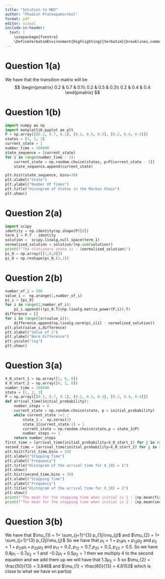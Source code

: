 ---
title: "Solution to HW3"
author: "Phudish Prateepamornkul"
format: pdf
editor: visual
include-in-header: 
  text: |
    \usepackage{fvextra}
    \DefineVerbatimEnvironment{Highlighting}{Verbatim}{breaklines,commandchars=\\\{\}}
---
# Question 1(a)
We have that the transition matrix will be 
$$
\begin{pmatrix}
0.2 & 0.7 & 0.1\\
0.2 & 0.5 & 0.3\\
0.2 & 0.4 & 0.4
\end{pmatrix}
$$

# Question 1(b)
```{python}
import numpy as np
import matplotlib.pyplot as plt
P = np.array([[0.2, 0.7, 0.1], [0.2, 0.5, 0.3], [0.2, 0.4, 0.4]])
states = [1, 2, 3]
current_state = 1
number_time = 100000
state_sequence = [current_state]
for i in range(number_time - 1): 
    current_state = np.random.choice(states, p=P[current_state - 1])
    state_sequence.append(current_state)

plt.hist(state_sequence, bins=30)
plt.xlabel("State")
plt.ylabel("Number Of Times")
plt.title("Histogram of States in the Markov Chain")
plt.show()
```

# Question 2(a)
```{python}
import scipy
identity = np.identity(np.shape(P)[0])
term_1 = P.T - identity
solution =  scipy.linalg.null_space(term_1)
normalized_solution = solution/(np.sum(solution))
print(f"The stationary state is : {normalized_solution}")
pi_0 = np.array([[1,0,0]])
pi_0 = np.reshape(pi_0,(3,1))
```


# Question 2(b)
```{python}
number_of_i = 500
value_i =  np.arange(1,number_of_i)
pi_i = [pi_0]
for i in range(2,number_of_i):
    pi_i.append(((pi_0.T)@np.linalg.matrix_power(P,i)).T)
difference = []
for i in range(len(value_i)):
    difference.append(np.linalg.norm(pi_i[i] - normalized_solution))
plt.plot(value_i,difference)
plt.xlabel("Value of i")
plt.ylabel("Norm Difference")
plt.yscale("log")
plt.show()
```

# Question 3(a)
```{python}
X_0_start_1 = np.array([1, 0, 0])
X_0_start_2 = np.array([0, 1, 0])
number_time = 100000
state = [1, 2, 3]
P = np.array([[0.2, 0.7, 0.1], [0.2, 0.5, 0.3], [0.2, 0.4, 0.4]])
def arrival_time(initial_probability):
    number_steps = 0
    current_state = np.random.choice(state, p = initial_probability)
    while current_state !=3 :
        state_1 =  np.zeros(3)
        state_1[current_state-1] = 1
        current_state = np.random.choice(state,p = state_1@P)
        number_steps += 1
    return number_steps
first_time = [arrival_time(initial_probability=X_0_start_1) for j in range(number_time)]
second_time = [arrival_time(initial_probability=X_0_start_2) for j in range(number_time)] 
plt.hist(first_time,bins = 30)
plt.xlabel("Stopping Time")
plt.ylabel("Frequency")
plt.title("Histogram of the arrival time for X_{0} = 1")
plt.show()
plt.hist(second_time,bins = 30)
plt.xlabel("Stopping Time")
plt.ylabel("Frequency")
plt.title("Histogram of the arrival time for X_{0} = 2")
plt.show()
print(f"The mean for the stopping time when initial is 1 : {np.mean(first_time)}")
print(f"The mean for the stopping time when initial is 2 : {np.mean(second_time)}")    
```

# Question 3(b)

We have that $\mu_{1} = 1+ \sum_{j=1}^{3} p_{1j}\mu_{j}$ and $\mu_{2} = 1+ \sum_{j=1}^{3} p_{2j}\mu_{j}$ So we have that $\mu_{1} = 1 + p_{11}\mu_{1} + p_{12}\mu_{2}$ and $\mu_{2} = 1 + p_{21}\mu_{1} + p_{22}\mu_{2}$ and $p_{11} = 0.2, p_{12} = 0.7 , p_{21} = 0.2 , p_{22} = 0.5$. So we have $0.8\mu_{1} - 0.7\mu_{2} = 1$ and $-0.2\mu_{1}+0.5\mu_{2} = 1$ then we multiply $4$ to the second equation and we add them up we will have that $1.3\mu_{2} = 5$ so $\mu_{2} = \frac{50}{13} = 3.846$ and $\mu_{1} = \frac{60}{13} = 4.6153$ which is close to what we have on part(a)